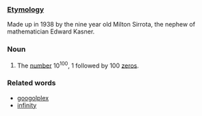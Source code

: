 ===[[Etymology]]===
Made up in 1938 by the nine year old Milton Sirrota, the nephew of mathematician Edward Kasner.

===Noun===
# The [[number]] 10<sup>100</sup>, 1 followed by 100 [[zero]]s.

===Related words===
*[[googolplex]]
*[[infinity]]